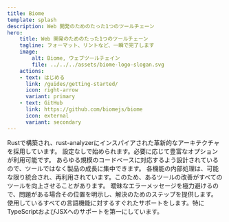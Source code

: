 ```yaml
---
title: Biome
template: splash
description: Web 開発のためのたった1つのツールチェーン
hero:
    title: Web 開発のためのたった1つのツールチェーン
    tagline: フォーマット、リントなど、一瞬で完了します
    image:
        alt: Biome, ウェブツールチェイン
        file: ../../../assets/biome-logo-slogan.svg
    actions:
    - text: はじめる
      link: /guides/getting-started/
      icon: right-arrow
      variant: primary
    - text: GitHub
      link: https://github.com/biomejs/biome
      icon: external
      variant: secondary
---
```





<CardGrid stagger>
    <Card title="高速" icon="rocket">
        Rustで構築され、rust-analyzerにインスパイアされた革新的なアーキテクチャを採用しています。
    </Card>
    <Card title="シンプル" icon="pencil">
        設定なしで始められます。必要に応じて豊富なオプションが利用可能です。
    </Card>
    <Card title="スケーラブル" icon="random">
        あらゆる規模のコードベースに対応するよう設計されているので、ツールではなく製品の成長に集中できます。
    </Card>
    <Card title="最適化済み" icon="setting">
        各機能の内部処理は、可能な限り統合され、再利用されています。このため、あるツールの改善がすべてのツールを向上させることがあります。
    </Card>
    <Card title="豊富な情報量" icon="information">
        曖昧なエラーメッセージを極力避けるので、問題がある場合その位置を明示し、解決のためのステップを提供します。
    </Card>
    <Card title="すぐに使える" icon="add-document">
        使用しているすべての言語機能に対するすぐれたサポートをします。特にTypeScriptおよびJSXへのサポートを第一にしています。
    </Card>
</CardGrid>
